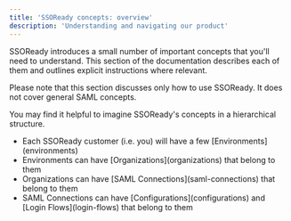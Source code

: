 ```yaml
---
title: 'SSOReady concepts: overview'
description: 'Understanding and navigating our product'
---
```


SSOReady introduces a small number of important concepts that you'll need to understand. This section of the documentation describes each of them and outlines explicit instructions where relevant.

Please note that this section discusses only how to use SSOReady. It does not cover general SAML concepts.

You may find it helpful to imagine SSOReady's concepts in a hierarchical structure.
<ul>
<li> Each SSOReady customer (i.e. you) will have a few [Environments](environments)</li>
<li> Environments can have [Organizations](organizations) that belong to them</li>
<li> Organizations can have [SAML Connections](saml-connections) that belong to them</li>
<li> SAML Connections can have [Configurations](configurations) and [Login Flows](login-flows) that belong to them</li>
</ul> 



